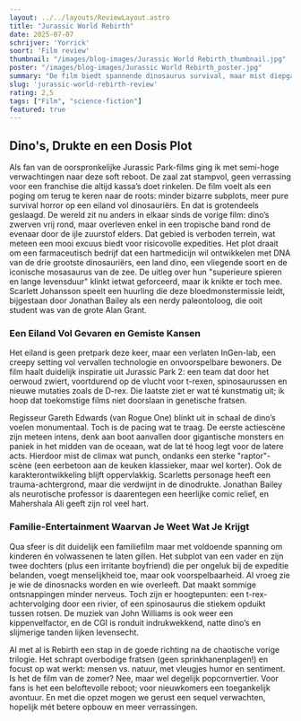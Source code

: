 ```yaml
---
layout: ../../layouts/ReviewLayout.astro
title: "Jurassic World Rebirth"
date: 2025-07-07
schrijver: 'Yorrick'
soort: 'Film review'
thumbnail: "/images/blog-images/Jurassic World Rebirth_thumbnail.jpg"
poster: "/images/blog-images/Jurassic World Rebirth_poster.jpg"
summary: "De film biedt spannende dinosaurus survival, maar mist diepgang en verrassingen in het plot."
slug: 'jurassic-world-rebirth-review'
rating: 2,5
tags: ["Film", "science-fiction"]
featured: true
---
```

## Dino's, Drukte en een Dosis Plot

Als fan van de oorspronkelijke Jurassic Park-films ging ik met semi-hoge verwachtingen naar deze soft reboot. De zaal zat stampvol, geen verrassing voor een franchise die altijd kassa’s doet rinkelen. De film voelt als een poging om terug te keren naar de roots: minder bizarre subplots, meer pure survival horror op een eiland vol dinosauriërs. En dat is grotendeels geslaagd. De wereld zit nu anders in elkaar sinds de vorige film: dino’s zwerven vrij rond, maar overleven enkel in een tropische band rond de evenaar door de ijle zuurstof elders. Dat gebied is verboden terrein, wat meteen een mooi excuus biedt voor risicovolle expedities. Het plot draait om een farmaceutisch bedrijf dat een hartmedicijn wil ontwikkelen met DNA van de drie grootste dinosauriërs, een land dino, een vliegende soort en de iconische mosasaurus van de zee. De uitleg over hun "superieure spieren en lange levensduur" klinkt ietwat geforceerd, maar ik knikte er toch mee. Scarlett Johansson speelt een huurling die deze bloedmonstermissie leidt, bijgestaan door Jonathan Bailey als een nerdy paleontoloog, die ooit student was van de grote Alan Grant.  

### Een Eiland Vol Gevaren en Gemiste Kansen  

Het eiland is geen pretpark deze keer, maar een verlaten InGen-lab, een creepy setting vol vervallen technologie en onvoorspelbare bewoners. De film haalt duidelijk inspiratie uit Jurassic Park 2: een team dat door het oerwoud zwiert, voortdurend op de vlucht voor t-rexen, spinosaurussen en nieuwe mutaties zoals de D-rex. Die laatste ziet er wat té kunstmatig uit; ik hoop dat toekomstige films niet doorslaan in genetische fratsen.

Regisseur Gareth Edwards (van Rogue One) blinkt uit in schaal de dino’s voelen monumentaal. Toch is de pacing wat te traag. De eerste actiescène zijn meteen intens, denk aan boot aanvallen door gigantische monsters en paniek in het midden van de oceaan, wat de lat té hoog legt voor de latere acts. Hierdoor mist de climax wat punch, ondanks een sterke "raptor"-scène (een eerbetoon aan de keuken klassieker, maar wel korter). Ook de karakterontwikkeling blijft oppervlakkig. Scarletts personage heeft een trauma-achtergrond, maar die verdwijnt in de dinodrukte. Jonathan Bailey als neurotische professor is daarentegen een heerlijke comic relief, en Mahershala Ali geeft zijn rol veel hart.  

### Familie-Entertainment Waarvan Je Weet Wat Je Krijgt

Qua sfeer is dit duidelijk een familiefilm maar met voldoende spanning om kinderen én volwassenen te laten gillen. Het subplot van een vader en zijn twee dochters (plus een irritante boyfriend) die per ongeluk bij de expeditie belanden, voegt menselijkheid toe, maar ook voorspelbaarheid. Al vroeg zie je wie de dinosnacks worden en wie overleeft. Dat maakt sommige ontsnappingen minder nerveus. Toch zijn er hoogtepunten: een t-rex-achtervolging door een rivier, of een spinosaurus die stiekem opduikt tussen rotsen. De muziek van John Williams is ook weer een kippenvelfactor, en de CGI is ronduit indrukwekkend, natte dino’s en slijmerige tanden lijken levensecht.  

Al met al is Rebirth een stap in de goede richting na de chaotische vorige trilogie. Het schrapt overbodige fratsen (geen sprinkhanenplagen!) en focust op wat werkt: mensen vs. natuur, met vleugjes humor en sentiment. Is het de film van de zomer? Nee, maar wel degelijk popcornvertier. Voor fans is het een beloftevolle reboot; voor nieuwkomers een toegankelijk avontuur. En met die opzet mogen we gerust een sequel verwachten, hopelijk mét betere opbouw en meer verrassingen.
